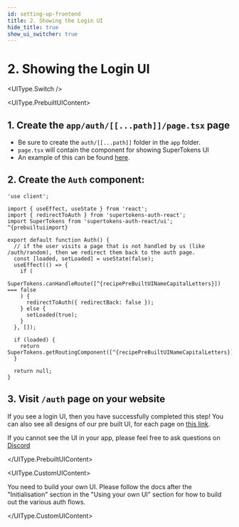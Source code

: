 ```yaml
---
id: setting-up-frontend
title: 2. Showing the Login UI
hide_title: true
show_ui_switcher: true
---
```



# 2. Showing the Login UI

<UIType.Switch />

<UIType.PrebuiltUIContent>

## 1. Create the `app/auth/[[...path]]/page.tsx` page
- Be sure to create the `auth/[[...path]]` folder in the `app` folder.
- `page.tsx` will contain the component for showing SuperTokens UI
- An example of this can be found [here](https://github.com/supertokens/next.js/blob/canary/examples/with-supertokens/app/auth/%5B%5B...path%5D%5D/page.tsx).

## 2. Create the `Auth` component:

```tsx title="app/auth/[[...path]]/page.tsx"
'use client';

import { useEffect, useState } from 'react';
import { redirectToAuth } from 'supertokens-auth-react';
import SuperTokens from 'supertokens-auth-react/ui';
^{prebuiltuiimport}

export default function Auth() {
  // if the user visits a page that is not handled by us (like /auth/random), then we redirect them back to the auth page.
  const [loaded, setLoaded] = useState(false);
  useEffect(() => {
    if (
      SuperTokens.canHandleRoute([^{recipePreBuiltUINameCapitalLetters}]) === false
    ) {
      redirectToAuth({ redirectBack: false });
    } else {
      setLoaded(true);
    }
  }, []);

  if (loaded) {
    return SuperTokens.getRoutingComponent([^{recipePreBuiltUINameCapitalLetters}]);
  }

  return null;
}
```

## 3. Visit `/auth` page on your website

If you see a login UI, then you have successfully completed this step! You can also see all designs of our pre built UI, for each page on [this link](https://master--6571be2867f75556541fde98.chromatic.com/?path=/story/auth-page--playground).

If you cannot see the UI in your app, please feel free to ask questions on [Discord](https://supertokens.com/discord)

</UIType.PrebuiltUIContent>

<UIType.CustomUIContent>

You need to build your own UI. Please follow the docs after the "Initialisation" section in the "Using your own UI" section for how to build out the various auth flows.

</UIType.CustomUIContent>
